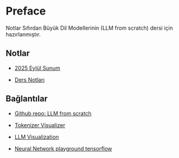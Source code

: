 # Preface {.unnumbered}

Notlar Sıfırdan Büyük Dil Modellerinin (LLM from scratch) dersi için hazırlanmıştır.


## Notlar

- [2025 Eylül Sunum](../sunum-llm/sunumlar/sunum-LLM-giris-2025/sunum-LLM-giris-2025.html)

- [Ders Notları](../notes/index.html)


## Bağlantılar

- [Github repo: LLM from scratch](https://github.com/rasbt/LLMs-from-scratch)

- [Tokenizer Visualizer](https://tiktokenizer.vercel.app/)

- [LLM Visualization](https://bbycroft.net/llm)

- [Neural Network playground tensorflow](https://playground.tensorflow.org/)








